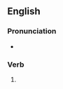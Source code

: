 ==English==

===Pronunciation===
* {{rhymes|en|ɪmpst|s=1}}

===Verb===
{{head|en|verb form}}

# {{en-past of|glimpse}}